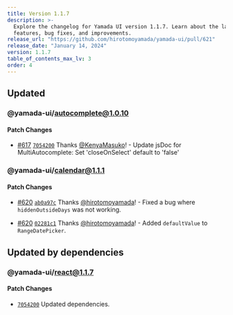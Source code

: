 ```yaml
---
title: Version 1.1.7
description: >-
  Explore the changelog for Yamada UI version 1.1.7. Learn about the latest
  features, bug fixes, and improvements.
release_url: "https://github.com/hirotomoyamada/yamada-ui/pull/621"
release_date: "January 14, 2024"
version: 1.1.7
table_of_contents_max_lv: 3
order: 4
---
```


## Updated

### @yamada-ui/autocomplete@1.0.10

#### Patch Changes

- [#617](https://github.com/hirotomoyamada/yamada-ui/pull/617) [`7054200`](https://github.com/hirotomoyamada/yamada-ui/commit/70542008dbff027e80f13abb6ae5956116e42e0c) Thanks [@KenyaMasuko](https://github.com/KenyaMasuko)! - Update jsDoc for MultiAutocomplete: Set 'closeOnSelect' default to 'false'

### @yamada-ui/calendar@1.1.1

#### Patch Changes

- [#620](https://github.com/hirotomoyamada/yamada-ui/pull/620) [`ab0a97c`](https://github.com/hirotomoyamada/yamada-ui/commit/ab0a97c5b415ef3af3150ec6f54cc50dffdbd890) Thanks [@hirotomoyamada](https://github.com/hirotomoyamada)! - Fixed a bug where `hiddenOutsideDays` was not working.

- [#620](https://github.com/hirotomoyamada/yamada-ui/pull/620) [`02281c1`](https://github.com/hirotomoyamada/yamada-ui/commit/02281c131992c2df06fa533c89eee266714217b2) Thanks [@hirotomoyamada](https://github.com/hirotomoyamada)! - Added `defaultValue` to `RangeDatePicker`.

## Updated by dependencies

### @yamada-ui/react@1.1.7

#### Patch Changes

- [`7054200`](https://github.com/hirotomoyamada/yamada-ui/commit/70542008dbff027e80f13abb6ae5956116e42e0c) Updated dependencies.
